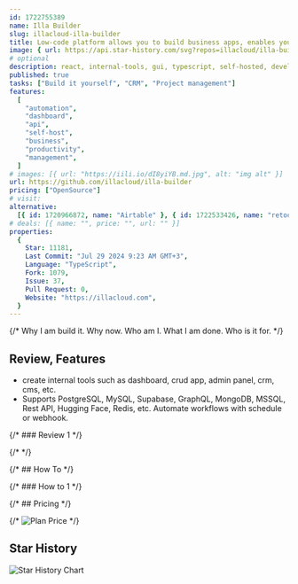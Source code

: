 ```yaml
---
id: 1722755389
name: Illa Builder
slug: illacloud-illa-builder
title: Low-code platform allows you to build business apps, enables you to quickly
image: { url: https://api.star-history.com/svg?repos=illacloud/illa-builder }
# optional
description: react, internal-tools, gui, typescript, self-hosted, developer-tools, crud-application, hacktoberfest, low-code, app-builder, internal-tool, low-code-development-platform, lowcode, developer-tool, internal-development, aiagent,  ,
published: true
tasks: ["Build it yourself", "CRM", "Project management"]
features:
  [
    "automation",
    "dashboard",
    "api",
    "self-host",
    "business",
    "productivity",
    "management",
  ]
# images: [{ url: "https://iili.io/dI8yiYB.md.jpg", alt: "img alt" }]
url: https://github.com/illacloud/illa-builder
pricing: ["OpenSource"]
# visit:
alternative:
  [{ id: 1720966872, name: "Airtable" }, { id: 1722533426, name: "retool" }]
# deals: [{ name: "", price: "", url: "" }]
properties:
  {
    Star: 11181,
    Last Commit: "Jul 29 2024 9:23 AM GMT+3",
    Language: "TypeScript",
    Fork: 1079,
    Issue: 37,
    Pull Request: 0,
    Website: "https://illacloud.com",
  }
---
```


{/* Why I am build it. Why now. Who am I. What I am done. Who is it for. */}

## Review, Features

- create internal tools such as dashboard, crud app, admin panel, crm, cms, etc.
- Supports PostgreSQL, MySQL, Supabase, GraphQL, MongoDB, MSSQL, Rest API, Hugging Face, Redis, etc. Automate workflows with schedule or webhook.

{/* ### Review 1 */}

{/* <DetailYoutube videoId="" startTime={0} /> */}

{/* ## How To */}

{/* ### How to 1 */}

{/* ## Pricing */}

{/* <Img src="" alt="Plan Price" /> */}

## Star History

![Star History Chart](https://api.star-history.com/svg?repos=illacloud/illa-builder)
